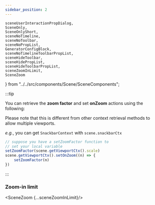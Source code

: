 ```yaml
---
sidebar_position: 2
---
```


    sceneUserInteractionPropDialog,
    SceneOnly,
    SceneOnlyShort,
    sceneNoTimeline,
    sceneNoToolbar,
    sceneNoPropList,
    GeneratorConfigBlock,
    sceneNoTimelineToolbarPropList,
    sceneHideToolbar,
    sceneHidePropList,
    sceneHideToolbarPropList,
    sceneZoomInLimit,
    SceneZoom
} from "../../src/components/Scene/SceneComponents";


:::tip

You can retrieve the **zoom factor** and set **onZoom** actions using the following:

Please note that this is different from other context retrieval methods to allow multiple viewports.

*e.g.*, you can get `SnackbarContext` with `scene.snackbarCtx`

```js
// suppose you have a setZoomFactor function to
// set your local variable
setZoomFactor(scene.getViewportCtx().scale)
scene.getViewportCtx().setOnZoom((n) => {
    setZoomFactor(n)
})
```

:::

### Zoom-in limit

<SceneZoom {...sceneZoomInLimit}/>